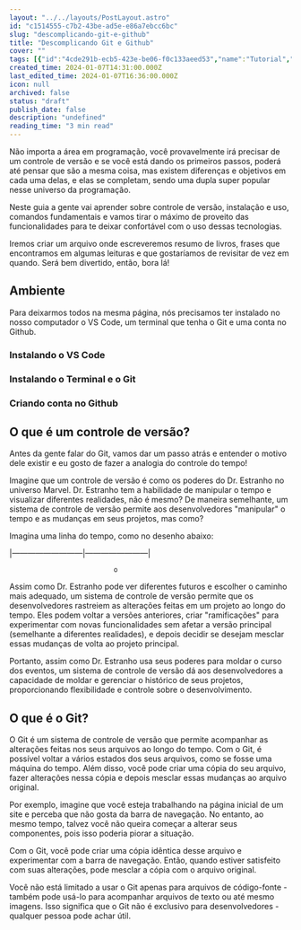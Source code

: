 ```yaml
---
layout: "../../layouts/PostLayout.astro"
id: "c1514555-c7b2-43be-ad5e-e86a7ebcc6bc"
slug: "descomplicando-git-e-github"
title: "Descomplicando Git e Github"
cover: ""
tags: [{"id":"4cde291b-ecb5-423e-be06-f0c133aeed53","name":"Tutorial","color":"brown"}]
created_time: 2024-01-07T14:31:00.000Z
last_edited_time: 2024-01-07T16:36:00.000Z
icon: null
archived: false
status: "draft"
publish_date: false
description: "undefined"
reading_time: "3 min read"
---
```



Não importa a área em programação, você provavelmente irá precisar de um controle de versão e se você está dando os primeiros passos, poderá até pensar que são a mesma coisa, mas existem diferenças e objetivos em cada uma delas, e elas se completam, sendo uma dupla super popular nesse universo da programação.


Neste guia a gente vai aprender sobre controle de versão, instalação e uso, comandos fundamentais e vamos tirar o máximo de proveito das funcionalidades para te deixar confortável com o uso dessas tecnologias.


Iremos criar um arquivo onde escreveremos resumo de livros, frases que encontramos em algumas leituras e que gostaríamos de revisitar de vez em quando. Será bem divertido, então, bora lá!


## Ambiente


Para deixarmos todos na mesma página, nós precisamos ter instalado no nosso computador o VS Code, um terminal que tenha o Git e uma conta no Github.


### Instalando o VS Code


### Instalando o Terminal e o Git


### Criando conta no Github


## O que é um controle de versão?


Antes da gente falar do Git, vamos dar um passo atrás e entender o motivo dele existir e eu gosto de fazer a analogia do controle do tempo!


Imagine que um controle de versão é como os poderes do Dr. Estranho no universo Marvel. Dr. Estranho tem a habilidade de manipular o tempo e visualizar diferentes realidades, não é mesmo? De maneira semelhante, um sistema de controle de versão permite aos desenvolvedores "manipular" o tempo e as mudanças em seus projetos, mas como?


Imagina uma linha do tempo, como no desenho abaixo:


|—————————|————————|


                              o


Assim como Dr. Estranho pode ver diferentes futuros e escolher o caminho mais adequado, um sistema de controle de versão permite que os desenvolvedores rastreiem as alterações feitas em um projeto ao longo do tempo. Eles podem voltar a versões anteriores, criar "ramificações" para experimentar com novas funcionalidades sem afetar a versão principal (semelhante a diferentes realidades), e depois decidir se desejam mesclar essas mudanças de volta ao projeto principal.


Portanto, assim como Dr. Estranho usa seus poderes para moldar o curso dos eventos, um sistema de controle de versão dá aos desenvolvedores a capacidade de moldar e gerenciar o histórico de seus projetos, proporcionando flexibilidade e controle sobre o desenvolvimento.


## O que é o Git?


O Git é um sistema de controle de versão que permite acompanhar as alterações feitas nos seus arquivos ao longo do tempo. Com o Git, é possível voltar a vários estados dos seus arquivos, como se fosse uma máquina do tempo. Além disso, você pode criar uma cópia do seu arquivo, fazer alterações nessa cópia e depois mesclar essas mudanças ao arquivo original.


Por exemplo, imagine que você esteja trabalhando na página inicial de um site e perceba que não gosta da barra de navegação. No entanto, ao mesmo tempo, talvez você não queira começar a alterar seus componentes, pois isso poderia piorar a situação.


Com o Git, você pode criar uma cópia idêntica desse arquivo e experimentar com a barra de navegação. Então, quando estiver satisfeito com suas alterações, pode mesclar a cópia com o arquivo original.


Você não está limitado a usar o Git apenas para arquivos de código-fonte - também pode usá-lo para acompanhar arquivos de texto ou até mesmo imagens. Isso significa que o Git não é exclusivo para desenvolvedores - qualquer pessoa pode achar útil.


